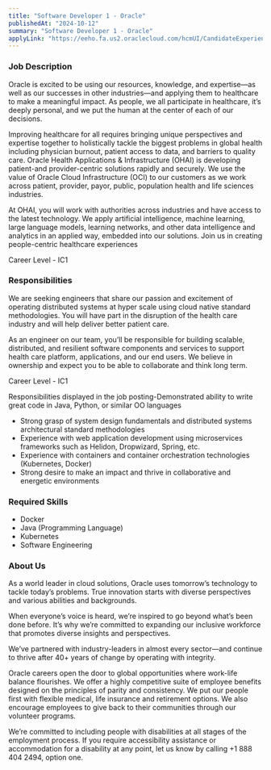 ```yaml
---
title: "Software Developer 1 - Oracle"
publishedAt: "2024-10-12"
summary: "Software Developer 1 - Oracle"
applyLink: "https://eeho.fa.us2.oraclecloud.com/hcmUI/CandidateExperience/en/sites/jobsearch/job/261392"
---
```


### Job Description

Oracle is excited to be using our resources, knowledge, and expertise—as well as our successes in other industries—and applying them to healthcare to make a meaningful impact. As people, we all participate in healthcare, it’s deeply personal, and we put the human at the center of each of our decisions.

Improving healthcare for all requires bringing unique perspectives and expertise together to holistically tackle the biggest problems in global health including physician burnout, patient access to data, and barriers to quality care.  Oracle Health Applications & Infrastructure (OHAI) is developing patient-and provider-centric solutions rapidly and securely. We use the value of Oracle Cloud Infrastructure (OCI) to our customers as we work across patient, provider, payor, public, population health and life sciences industries.  

At OHAI, you will work with authorities across industries and have access to the latest technology. We apply artificial intelligence, machine learning, large language models, learning networks, and other data intelligence and analytics in an applied way, embedded into our solutions. Join us in creating people-centric healthcare experiences

Career Level - IC1

### Responsibilities

We are seeking engineers that share our passion and excitement of operating distributed systems at hyper scale using cloud native standard methodologies. You will have part in the disruption of the health care industry and will help deliver better patient care.

As an engineer on our team, you’ll be responsible for building scalable, distributed, and resilient software components and services to support health care platform, applications, and our end users. We believe in ownership and expect you to be able to collaborate and think long term.
 

Career Level - IC1

Responsibilities displayed in the job posting-Demonstrated ability to write great code in Java, Python, or similar OO languages

- Strong grasp of system design fundamentals and distributed systems architectural standard methodologies
- Experience with web application development using microservices frameworks such as Helidon, Dropwizard, Spring, etc.
- Experience with containers and container orchestration technologies (Kubernetes, Docker)
- Strong desire to make an impact and thrive in collaborative and energetic environments

### Required Skills

- Docker
- Java (Programming Language)
- Kubernetes
- Software Engineering

### About Us

As a world leader in cloud solutions, Oracle uses tomorrow’s technology to tackle today’s problems. True innovation starts with diverse perspectives and various abilities and backgrounds.

When everyone’s voice is heard, we’re inspired to go beyond what’s been done before. It’s why we’re committed to expanding our inclusive workforce that promotes diverse insights and perspectives.

We’ve partnered with industry-leaders in almost every sector—and continue to thrive after 40+ years of change by operating with integrity.

Oracle careers open the door to global opportunities where work-life balance flourishes. We offer a highly competitive suite of employee benefits designed on the principles of parity and consistency. We put our people first with flexible medical, life insurance and retirement options. We also encourage employees to give back to their communities through our volunteer programs.

We’re committed to including people with disabilities at all stages of the employment process. If you require accessibility assistance or accommodation for a disability at any point, let us know by calling +1 888 404 2494, option one.